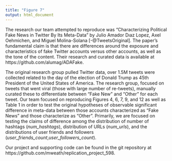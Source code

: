 ```yaml
---
title: "Figure 7"
output: html_document
---
```


The research our team attempted to reproduce was “Characterizing Political Fake News in Twitter By Its Meta-Data” by Julio Amador Dıaz Lopez, Axel Oehmichen, and Miguel Molina-Solana [-@TweetsOriginal]. The paper’s fundamental claim is that there are differences around the exposure and characteristics of fake Twitter accounts versus other accounts, as well as the tone of the content. Their research and curated data is available at https://github.com/alumag/ADAFake.

The original research group pulled Twitter data, over 1.5M tweets were collected related to the day of the election of Donald Trump as 45th President of the United States of America. The research group, focused on tweets that went viral (those with large number of re-tweets), manually curated these to differentiate between “Fake New” and “Other” for each tweet. Our team focused on reproducing Figures 4, 6, 7, 9, and 12 as well as Table 1 in order to test the original hypotheses of observable significant difference in meta-data between those accounts characterized as “Fake News” and those characterize as “Other”. Primarily, we are focused on testing the claims of difference among the distribution of number of hashtags (*num_hashtags*), distribution of URLs (*num_urls*), and the distributions of user friends and followers (*user_friends_count*,*user_followers_count*).

Our project and supporting code can be found in the git repository at https://github.com/mweath/replication_project_598.
